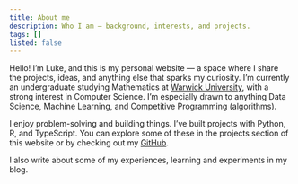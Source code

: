 ```yaml
---
title: About me
description: Who I am – background, interests, and projects.
tags: []
listed: false
---
```


Hello! I’m Luke, and this is my personal website — a space where I share the projects, ideas, and anything else that sparks my curiosity. I’m currently an undergraduate studying Mathematics at [Warwick University](https://warwick.ac.uk/study/), with a strong interest in Computer Science. I’m especially drawn to anything Data Science, Machine Learning, and Competitive Programming (algorithms).

I enjoy problem-solving and building things. I’ve built projects with Python, R, and TypeScript. You can explore some of these in the <Link to="/projects">projects</Link> section of this website or by checking out my [GitHub](https://github.com/Turnyanskiy).

I also write about some of my experiences, learning and experiments in my <Link to="/blog">blog</Link>.

<Voronoi height={400} width={600} />
